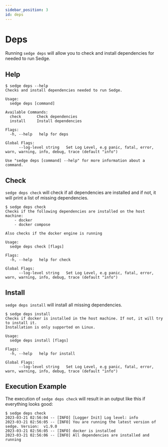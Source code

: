 ```yaml
---
sidebar_position: 3
id: deps
---
```


# Deps

Running `sedge deps` will allow you to check and install dependencies for needed to run Sedge.

## Help

```
$ sedge deps --help
Checks and install dependencies needed to run Sedge.

Usage:
  sedge deps [command]

Available Commands:
  check       Check dependencies
  install     Install dependencies

Flags:
  -h, --help   help for deps

Global Flags:
      --log-level string   Set Log Level, e.g panic, fatal, error, warn, warning, info, debug, trace (default "info")

Use "sedge deps [command] --help" for more information about a command.
```

## Check
`sedge deps check` will check if all dependencies are installed and if not, it will print a list of missing dependencies.
```
$ sedge deps check
Checks if the following dependencies are installed on the host machine:
	- docker
	- docker compose

Also checks if the docker engine is running

Usage:
  sedge deps check [flags]

Flags:
  -h, --help   help for check

Global Flags:
      --log-level string   Set Log Level, e.g panic, fatal, error, warn, warning, info, debug, trace (default "info")
```

## Install

`sedge deps install` will install all missing dependencies.

```
$ sedge deps install
Checks if docker is installed in the host machine. If not, it will try to install it.
Installation is only supported on Linux.

Usage:
  sedge deps install [flags]

Flags:
  -h, --help   help for install

Global Flags:
      --log-level string   Set Log Level, e.g panic, fatal, error, warn, warning, info, debug, trace (default "info")
```

## Execution Example

The execution of `sedge deps check` will result in an output like this if everything looks good:

```
$ sedge deps check
2023-03-21 02:56:04 -- [INFO] [Logger Init] Log level: info
2023-03-21 02:56:05 -- [INFO] You are running the latest version of sedge. Version:  v1.9.0
2023-03-21 02:56:05 -- [INFO] docker is installed
2023-03-21 02:56:06 -- [INFO] All dependencies are installed and running
```
